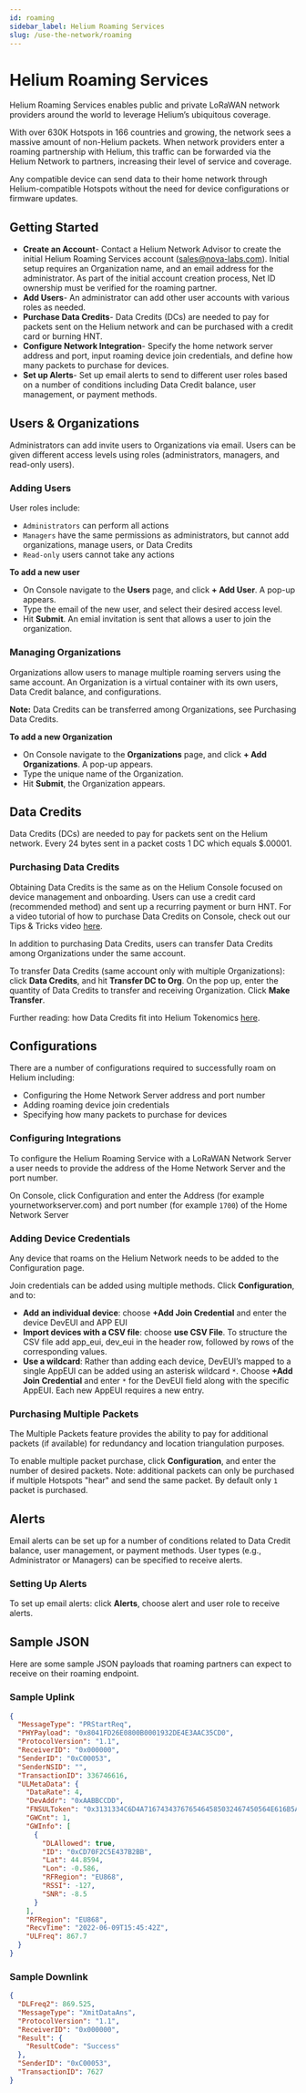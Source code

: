 ```yaml
---
id: roaming
sidebar_label: Helium Roaming Services
slug: /use-the-network/roaming
---
```


# Helium Roaming Services

Helium Roaming Services enables public and private LoRaWAN network providers around the world to
leverage Helium’s ubiquitous coverage.

With over 630K Hotspots in 166 countries and growing, the network sees a massive amount of
non-Helium packets. When network providers enter a roaming partnership with Helium, this traffic can
be forwarded via the Helium Network to partners, increasing their level of service and coverage.

Any compatible device can send data to their home network through Helium-compatible Hotspots without
the need for device configurations or firmware updates.

## Getting Started

- **Create an Account**- Contact a Helium Network Advisor to create the initial Helium Roaming
  Services account (sales@nova-labs.com). Initial setup requires an Organization name, and an email
  address for the administrator. As part of the initial account creation process, Net ID ownership
  must be verified for the roaming partner.
- **Add Users**- An administrator can add other user accounts with various roles as needed.
- **Purchase Data Credits**- Data Credits (DCs) are needed to pay for packets sent on the Helium
  network and can be purchased with a credit card or burning HNT.
- **Configure Network Integration**- Specify the home network server address and port, input roaming
  device join credentials, and define how many packets to purchase for devices.
- **Set up Alerts**- Set up email alerts to send to different user roles based on a number of
  conditions including Data Credit balance, user management, or payment methods.

## Users & Organizations

Administrators can add invite users to Organizations via email. Users can be given different access
levels using roles (administrators, managers, and read-only users).

### Adding Users

User roles include:

- `Administrators` can perform all actions
- `Managers` have the same permissions as administrators, but cannot add organizations, manage
  users, or Data Credits
- `Read-only` users cannot take any actions

**To add a new user**

- On Console navigate to the **Users** page, and click **+ Add User**. A pop-up appears.
- Type the email of the new user, and select their desired access level.
- Hit **Submit**. An emial invitation is sent that allows a user to join the organization.

### Managing Organizations

Organizations allow users to manage multiple roaming servers using the same account. An Organization
is a virtual container with its own users, Data Credit balance, and configurations.

**Note:** Data Credits can be transferred among Organizations, see Purchasing Data Credits.

**To add a new Organization**

- On Console navigate to the **Organizations** page, and click **+ Add Organizations**. A pop-up
  appears.
- Type the unique name of the Organization.
- Hit **Submit**, the Organization appears.

## Data Credits

Data Credits (DCs) are needed to pay for packets sent on the Helium network. Every 24 bytes sent in
a packet costs 1 DC which equals $.00001.

### Purchasing Data Credits

Obtaining Data Credits is the same as on the Helium Console focused on device management and
onboarding. Users can use a credit card (recommended method) and sent up a recurring payment or burn
HNT. For a video tutorial of how to purchase Data Credits on Console, check out our Tips & Tricks
video [here](https://youtu.be/jyMGLymuOCE).

In addition to purchasing Data Credits, users can transfer Data Credits among Organizations under
the same account.

To transfer Data Credits (same account only with multiple Organizations): click **Data Credits**,
and hit **Transfer DC to Org**. On the pop up, enter the quantity of Data Credits to transfer and
receiving Organization. Click **Make Transfer**.

Further reading: how Data Credits fit into Helium Tokenomics
[here](https://docs.helium.com/blockchain/helium-token/#data-credits-and-burn-and-mint-economics).

## Configurations

There are a number of configurations required to successfully roam on Helium including:

- Configuring the Home Network Server address and port number
- Adding roaming device join credentials
- Specifying how many packets to purchase for devices

### Configuring Integrations

To configure the Helium Roaming Service with a LoRaWAN Network Server a user needs to provide the
address of the Home Network Server and the port number.

On Console, click Configuration and enter the Address (for example yournetworkserver.com) and port
number (for example `1700`) of the Home Network Server

### Adding Device Credentials

Any device that roams on the Helium Network needs to be added to the Configuration page.

Join credentials can be added using multiple methods. Click **Configuration**, and to:

- **Add an individual device**: choose **+Add Join Credential** and enter the device DevEUI and APP
  EUI
- **Import devices with a CSV file**: choose **use CSV File**. To structure the CSV file add
  app_eui, dev_eui in the header row, followed by rows of the corresponding values.
- **Use a wildcard**: Rather than adding each device, DevEUI’s mapped to a single AppEUI can be
  added using an asterisk wildcard `*`. Choose **+Add Join Credential** and enter `*` for the DevEUI
  field along with the specific AppEUI. Each new AppEUI requires a new entry.

### Purchasing Multiple Packets

The Multiple Packets feature provides the ability to pay for additional packets (if available) for
redundancy and location triangulation purposes.

To enable multiple packet purchase, click **Configuration**, and enter the number of desired
packets. Note: additional packets can only be purchased if multiple Hotspots "hear" and send the
same packet. By default only `1` packet is purchased.

## Alerts

Email alerts can be set up for a number of conditions related to Data Credit balance, user
management, or payment methods. User types (e.g., Administrator or Managers) can be specified to
receive alerts.

### Setting Up Alerts

To set up email alerts: click **Alerts**, choose alert and user role to receive alerts.

## Sample JSON

Here are some sample JSON payloads that roaming partners can expect to receive on their roaming
endpoint.

### Sample Uplink

```json
{
  "MessageType": "PRStartReq",
  "PHYPayload": "0x8041FD26E0800B0001932DE4E3AAC35CD0",
  "ProtocolVersion": "1.1",
  "ReceiverID": "0x000000",
  "SenderID": "0xC00053",
  "SenderNSID": "",
  "TransactionID": 336746616,
  "ULMetaData": {
    "DataRate": 4,
    "DevAddr": "0xAABBCCDD",
    "FNSULToken": "0x3131334C6D4A7167434376765464585032467450564E616B5A5871576A7A6E4A6F76715863665A69664D745046796A666463623A45553836383A353838313637383235",
    "GWCnt": 1,
    "GWInfo": [
      {
        "DLAllowed": true,
        "ID": "0xCD70F2C5E437B2BB",
        "Lat": 44.8594,
        "Lon": -0.586,
        "RFRegion": "EU868",
        "RSSI": -127,
        "SNR": -8.5
      }
    ],
    "RFRegion": "EU868",
    "RecvTime": "2022-06-09T15:45:42Z",
    "ULFreq": 867.7
  }
}
```

### Sample Downlink

```json
{
  "DLFreq2": 869.525,
  "MessageType": "XmitDataAns",
  "ProtocolVersion": "1.1",
  "ReceiverID": "0x000000",
  "Result": {
    "ResultCode": "Success"
  },
  "SenderID": "0xC00053",
  "TransactionID": 7627
}
```
